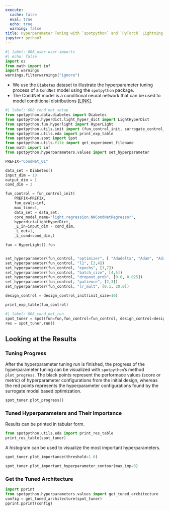 ```yaml
---
execute:
  cache: false
  eval: true
  echo: true
  warning: false
title: Hyperparameter Tuning with `spotpython` and `PyTorch` Lightning Using a CondNet Model
jupyter: python3
---
```


```python
#| label: 608_user-user-imports
#| echo: false
import os
from math import inf
import warnings
warnings.filterwarnings("ignore")
```

* We use the `Diabetes` dataset to illustrate the hyperparameter tuning process of a `CondNet` model using the `spotpython` package.
* The CondNet model is a conditional neural network that can be used to model conditional distributions [[LINK]](https://sequential-parameter-optimization.github.io/spotPython/reference/spotpython/light/regression/nn_condnet_regressor/).

```python
#| label: 608_cond_net_setup
from spotpython.data.diabetes import Diabetes
from spotpython.hyperdict.light_hyper_dict import LightHyperDict
from spotpython.fun.hyperlight import HyperLight
from spotpython.utils.init import (fun_control_init, surrogate_control_init, design_control_init)
from spotpython.utils.eda import print_exp_table
from spotpython.spot import Spot
from spotpython.utils.file import get_experiment_filename
from math import inf
from spotpython.hyperparameters.values import set_hyperparameter

PREFIX="CondNet_01"

data_set = Diabetes()
input_dim = 10
output_dim = 1
cond_dim = 2

fun_control = fun_control_init(
    PREFIX=PREFIX,
    fun_evals=inf,
    max_time=1,
    data_set = data_set,
    core_model_name="light.regression.NNCondNetRegressor",
    hyperdict=LightHyperDict,
    _L_in=input_dim - cond_dim,
    _L_out=1,
    _L_cond=cond_dim,)

fun = HyperLight().fun


set_hyperparameter(fun_control, "optimizer", [ "Adadelta", "Adam", "Adamax"])
set_hyperparameter(fun_control, "l1", [3,4])
set_hyperparameter(fun_control, "epochs", [3,7])
set_hyperparameter(fun_control, "batch_size", [4,5])
set_hyperparameter(fun_control, "dropout_prob", [0.0, 0.025])
set_hyperparameter(fun_control, "patience", [2,3])
set_hyperparameter(fun_control, "lr_mult", [0.1, 20.0])

design_control = design_control_init(init_size=10)

print_exp_table(fun_control)
```

```python
#| label: 608_cond_net_run
spot_tuner = Spot(fun=fun,fun_control=fun_control, design_control=design_control)
res = spot_tuner.run()
```


## Looking at the Results

### Tuning Progress

After the hyperparameter tuning run is finished, the progress of the hyperparameter tuning can be visualized with `spotpython`'s method `plot_progress`. The black points represent the performace values (score or metric) of  hyperparameter configurations from the initial design, whereas the red points represents the  hyperparameter configurations found by the surrogate model based optimization.

```python
spot_tuner.plot_progress()
```

### Tuned Hyperparameters and Their Importance

Results can be printed in tabular form.

```python
from spotpython.utils.eda import print_res_table
print_res_table(spot_tuner)
```

A histogram can be used to visualize the most important hyperparameters.

```python
spot_tuner.plot_importance(threshold=1.0)
```

```python
spot_tuner.plot_important_hyperparameter_contour(max_imp=3)
```

### Get the Tuned Architecture {#sec-get-spot-results-608}

```python
import pprint
from spotpython.hyperparameters.values import get_tuned_architecture
config = get_tuned_architecture(spot_tuner)
pprint.pprint(config)
```
